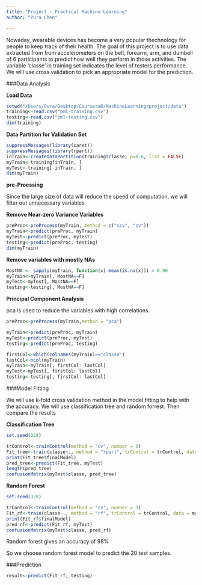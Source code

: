 ```yaml
---
title: "Project - Practical Machine Learning"
author: "Pura Chen"

---
```


Nowaday, wearable devices has become a very popular thechnology for people to keep track of their health. The goal of this project is to use data extracted from from accelerometers on the belt, forearm, arm, and dumbell of 6 participants to predict how well they perform in those activities. The variable 'classe' in training set indicates the level of testers performance. We will use cross validation to pick an appropriate model for the prediction.

###Data Analysis

**Load Data**
```r
setwd("/Users/Pura/Desktop/CourseraR/MachineLearning/project/data")
training<-read.csv("pml-training.csv")
testing<-read.csv("pml-testing.csv")
dim(training)
```

**Data Partition for Validation Set**
```r
suppressMessages(library(caret))
suppressMessages(library(rpart))
inTrain<-createDataPartition(training$classe, p=0.6, list = FALSE)
myTrain<-training[inTrain, ]
myTest<-training[-inTrain, ]
dim(myTrain)
```

**pre-Proessing**

Since the large size of data will reduce the speed of computation, we will filter out unnecessary variables 

**Remove Near-zero Variance Variables**

```r
preProc<-preProcess(myTrain, method = c("nzv", "zv"))
myTrain<-predict(preProc, myTrain)
myTest<-predict(preProc, myTest)
testing<-predict(preProc, testing)
dim(myTrain)
```

**Remove variables with mostly NAs**

```r
MostNA <- sapply(myTrain, function(x) mean(is.na(x))) > 0.90
myTrain<-myTrain[, MostNA==F]
myTest<-myTest[, MostNA==F]
testing<-testing[, MostNA==F]
```

**Principal Component Analysis**

pca is used to reduce the variables with high correlations.
```r
preProc<-preProcess(myTrain,method = "pca")

myTrain<-predict(preProc, myTrain)
myTest<-predict(preProc, myTest)
testing<-predict(preProc, testing)

firstCol<-which(colnames(myTrain)=="classe")
lastCol<-ncol(myTrain)
myTrain<-myTrain[, firstCol: lastCol]
myTest<-myTest[, firstCol: lastCol]
testing<-testing[, firstCol: lastCol]

```
###Model Fitting

We will use k-fold cross validation method in the model fitting to help with the accuracy. We will use classification tree and random forrest. Then compare the results

**Classification Tree**

```r
set.seed(328)

trControl<-trainControl(method = "cv", number = 3)
Fit_tree<-train(classe~., method = "rpart", trControl = trControl, data = myTrain)
print(Fit_tree$finalModel)
pred_tree<-predict(Fit_tree, myTest)
length(pred_tree)
confusionMatrix(myTest$classe, pred_tree)
```

**Random Forest**
```r
set.seed(328)

trControl<-trainControl(method = "cv", number = 3)
Fit_rf<-train(classe~., method = "rf", trControl = trControl, data = myTrain)
print(Fit_rf$finalModel)
pred_rf<-predict(Fit_rf, myTest)
confusionMatrix(myTest$classe, pred_rf)
```
Random forest gives an accuracy of 98%

So we choose random forest model to predict the 20 test samples.

###Prediction

```r
result<-predict(Fit_rf, testing)
```





